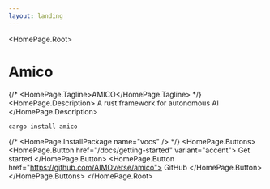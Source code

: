 ```yaml
---
layout: landing
---
```



<HomePage.Root>
  # Amico
  {/* <HomePage.Tagline>AMICO</HomePage.Tagline> */}
  <HomePage.Description>
    A rust framework for autonomous AI
  </HomePage.Description>
  ```bash
  cargo install amico
  ```
  {/* <HomePage.InstallPackage name="vocs" /> */}
  <HomePage.Buttons>
    <HomePage.Button href="/docs/getting-started" variant="accent">
      Get started
    </HomePage.Button>
    <HomePage.Button href="https://github.com/AIMOverse/amico">
      GitHub
    </HomePage.Button>
  </HomePage.Buttons>
</HomePage.Root>
